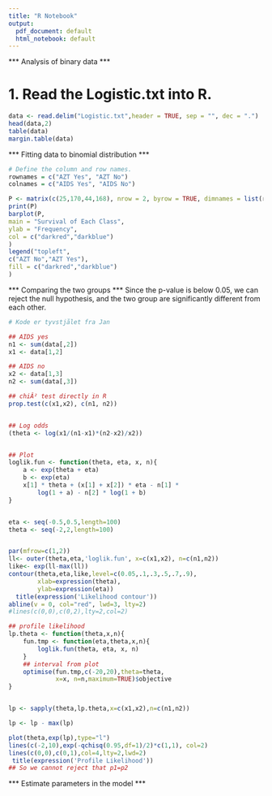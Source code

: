 ```yaml
---
title: "R Notebook"
output:
  pdf_document: default
  html_notebook: default
---
```


*** Analysis of binary data ***

# 1. Read the Logistic.txt into R.

```r
data <- read.delim("Logistic.txt",header = TRUE, sep = "", dec = ".")
head(data,2) 
table(data)
margin.table(data)
```
*** Fitting data to binomial distribution ***

```r
# Define the column and row names.
rownames = c("AZT Yes", "AZT No")
colnames = c("AIDS Yes", "AIDS No")

P <- matrix(c(25,170,44,168), nrow = 2, byrow = TRUE, dimnames = list(rownames, colnames))
print(P)
barplot(P,
main = "Survival of Each Class",
ylab = "Frequency",
col = c("darkred","darkblue")
)
legend("topleft",
c("AZT No","AZT Yes"),
fill = c("darkred","darkblue")
)

```
*** Comparing the two groups ***
Since the p-value is below 0.05, we can reject the null hypothesis, and the two group are significantly different from each other.

```r
# Kode er tyvstjålet fra Jan

## AIDS yes
n1 <- sum(data[,2])
x1 <- data[1,2]

## AIDS no
x2 <- data[1,3]
n2 <- sum(data[,3])

## chiÂ² test directly in R
prop.test(c(x1,x2), c(n1, n2))


## Log odds
(theta <- log(x1/(n1-x1)*(n2-x2)/x2))


## Plot
loglik.fun <- function(theta, eta, x, n){
    a <- exp(theta + eta)
    b <- exp(eta)
    x[1] * theta + (x[1] + x[2]) * eta - n[1] *
        log(1 + a) - n[2] * log(1 + b)
}


eta <- seq(-0.5,0.5,length=100)
theta <- seq(-2,2,length=100)


par(mfrow=c(1,2))
ll<- outer(theta,eta,'loglik.fun', x=c(x1,x2), n=c(n1,n2))
like<- exp(ll-max(ll))
contour(theta,eta,like,level=c(0.05,.1,.3,.5,.7,.9),
        xlab=expression(theta),
        ylab=expression(eta))
  title(expression('Likelihood contour'))
abline(v = 0, col="red", lwd=3, lty=2)
#lines(c(0,0),c(0,2),lty=2,col=2)

## profile likelihood
lp.theta <- function(theta,x,n){
    fun.tmp <- function(eta,theta,x,n){
        loglik.fun(theta, eta, x, n)
    }
    ## interval from plot
    optimise(fun.tmp,c(-20,20),theta=theta,
             x=x, n=n,maximum=TRUE)$objective
}


lp <- sapply(theta,lp.theta,x=c(x1,x2),n=c(n1,n2))

lp <- lp - max(lp)

plot(theta,exp(lp),type="l")
lines(c(-2,10),exp(-qchisq(0.95,df=1)/2)*c(1,1), col=2)
lines(c(0,0),c(0,1),col=4,lty=2,lwd=2)
 title(expression('Profile Likelihood'))
## So we cannot reject that p1=p2

```
*** Estimate parameters in the model ***









